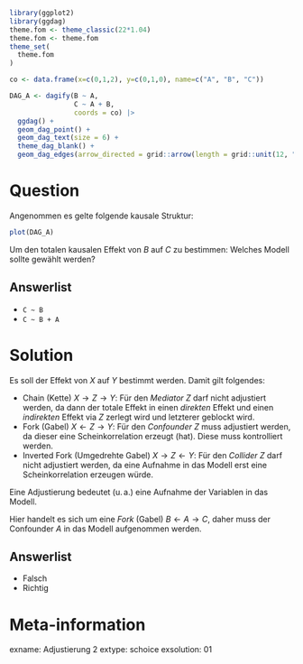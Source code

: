 ```r
library(ggplot2)
library(ggdag)
theme.fom <- theme_classic(22*1.04)
theme.fom <- theme.fom
theme_set(
  theme.fom  
)

co <- data.frame(x=c(0,1,2), y=c(0,1,0), name=c("A", "B", "C"))

DAG_A <- dagify(B ~ A,
                C ~ A + B,
                coords = co) |> 
  ggdag() + 
  geom_dag_point() + 
  geom_dag_text(size = 6) +
  theme_dag_blank() +
  geom_dag_edges(arrow_directed = grid::arrow(length = grid::unit(12, "pt"), type = "closed"))
```

Question
========

Angenommen es gelte folgende kausale Struktur:

```r
plot(DAG_A)
```

Um den totalen kausalen Effekt von $B$ auf $C$ zu bestimmen: Welches Modell sollte gewählt werden?

Answerlist
----------
* `C ~ B`
* `C ~ B + A`

Solution
========

Es soll der Effekt von $X$ auf $Y$ bestimmt werden. Damit gilt folgendes:

- Chain (Kette) $X\rightarrow Z\rightarrow Y$: Für den *Mediator* $Z$ darf nicht adjustiert werden, da dann der totale Effekt in einen *direkten* Effekt und einen *indirekten* Effekt via $Z$ zerlegt wird und letzterer geblockt wird.
- Fork (Gabel) $X\leftarrow Z\rightarrow Y$: Für den *Confounder* $Z$ muss adjustiert werden, da dieser eine Scheinkorrelation erzeugt (hat). Diese muss kontrolliert werden.
- Inverted Fork (Umgedrehte Gabel) $X\rightarrow Z\leftarrow Y$: Für den *Collider* $Z$ darf nicht adjustiert werden, da eine Aufnahme in das Modell erst eine Scheinkorrelation erzeugen würde.

Eine Adjustierung bedeutet (u.$\,$a.) eine Aufnahme der Variablen in das Modell.

Hier handelt es sich um eine *Fork* (Gabel) $B\leftarrow A\rightarrow C$, daher muss der Confounder $A$ in das Modell aufgenommen werden.


Answerlist
----------
* Falsch
* Richtig


Meta-information
================
exname: Adjustierung 2
extype: schoice
exsolution: 01